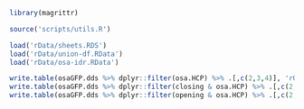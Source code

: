 ```r
library(magrittr)

source('scripts/utils.R')

load('rData/sheets.RDS')
load('rData/union-df.RData')
load('rData/osa-idr.RData')
```



```r
write.table(osaGFP.dds %>% dplyr::filter(osa.HCP) %>% .[,c(2,3,4)], 'rOut/osaHCP.bed', col.names = F, row.names = F, quote = F, sep = '\t')
write.table(osaGFP.dds %>% dplyr::filter(closing & osa.HCP) %>% .[,c(2,3,4)], 'rOut/closing-osaHCP.bed', col.names = F, row.names = F, quote = F, sep = '\t')
write.table(osaGFP.dds %>% dplyr::filter(opening & osa.HCP) %>% .[,c(2,3,4)], 'rOut/opening-osaHCP.bed', col.names = F, row.names = F, quote = F, sep = '\t')
```

